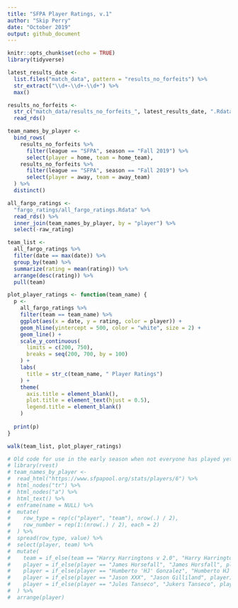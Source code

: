 ```yaml
---
title: "SFPA Player Ratings, v.1"
author: "Skip Perry"
date: "October 2019"
output: github_document
---
```


```r
knitr::opts_chunk$set(echo = TRUE)
library(tidyverse)

latest_results_date <- 
  list.files("match_data", pattern = "results_no_forfeits") %>% 
  str_extract("\\d+-\\d+-\\d+") %>% 
  max()

results_no_forfeits <- 
  str_c("match_data/results_no_forfeits_", latest_results_date, ".Rdata") %>% 
  read_rds()

team_names_by_player <- 
  bind_rows(
    results_no_forfeits %>% 
      filter(league == "SFPA", season == "Fall 2019") %>% 
      select(player = home, team = home_team),
    results_no_forfeits %>% 
      filter(league == "SFPA", season == "Fall 2019") %>% 
      select(player = away, team = away_team)
  ) %>% 
  distinct()

all_fargo_ratings <- 
  "fargo_ratings/all_fargo_ratings.Rdata" %>% 
  read_rds() %>% 
  inner_join(team_names_by_player, by = "player") %>% 
  select(-raw_rating)

team_list <- 
  all_fargo_ratings %>% 
  filter(date == max(date)) %>% 
  group_by(team) %>% 
  summarize(rating = mean(rating)) %>% 
  arrange(desc(rating)) %>% 
  pull(team)

plot_player_ratings <- function(team_name) {
  p <- 
    all_fargo_ratings %>% 
    filter(team == team_name) %>% 
    ggplot(aes(x = date, y = rating, color = player)) +
    geom_hline(yintercept = 500, color = "white", size = 2) +
    geom_line() +
    scale_y_continuous(
      limits = c(200, 750),
      breaks = seq(200, 700, by = 100)
    ) +
    labs(
      title = str_c(team_name, " Player Ratings")
    ) +
    theme(
      axis.title = element_blank(),
      plot.title = element_text(hjust = 0.5),
      legend.title = element_blank()
    )
  
  print(p)
}
```

```r
walk(team_list, plot_player_ratings)
```

```r
# Old code for use in the early season when not everyone has played yet
# library(rvest)
# team_names_by_player <- 
#  read_html("https://www.sfpapool.org/stats/players/6") %>% 
#  html_nodes("tr") %>% 
#  html_nodes("a") %>% 
#  html_text() %>% 
#  enframe(name = NULL) %>% 
#  mutate(
#    row_type = rep(c("player", "team"), nrow(.) / 2),
#    row_number = rep(1:(nrow(.) / 2), each = 2)
#  ) %>% 
#  spread(row_type, value) %>% 
#  select(player, team) %>% 
#  mutate(
#    team = if_else(team == "Harry Harringtons v 2.0", "Harry Harringtons", team),
#    player = if_else(player == "James Horsefall", "James Horsfall", player),
#    player = if_else(player == "Humberto 'HJ' Gonzalez", "Humberto HJ Gonzalez", player),
#    player = if_else(player == "Jason XXX", "Jason Gilliland", player),
#    player = if_else(player == "Jules Tanseco", "Jukers Tanseco", player)
#  ) %>% 
#  arrange(player)
```

